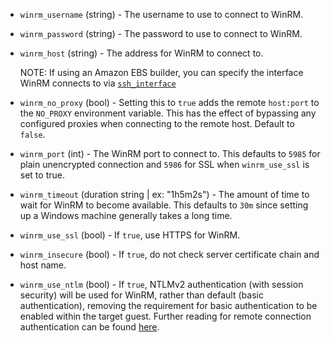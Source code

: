 <!-- Code generated from the comments of the WinRM struct in packer-plugin-sdk/communicator/config.go; DO NOT EDIT MANUALLY -->

- `winrm_username` (string) - The username to use to connect to WinRM.

- `winrm_password` (string) - The password to use to connect to WinRM.

- `winrm_host` (string) - The address for WinRM to connect to.
  
  NOTE: If using an Amazon EBS builder, you can specify the interface
  WinRM connects to via
  [`ssh_interface`](/docs/builders/amazon-ebs#ssh_interface)

- `winrm_no_proxy` (bool) - Setting this to `true` adds the remote
  `host:port` to the `NO_PROXY` environment variable. This has the effect of
  bypassing any configured proxies when connecting to the remote host.
  Default to `false`.

- `winrm_port` (int) - The WinRM port to connect to. This defaults to `5985` for plain
  unencrypted connection and `5986` for SSL when `winrm_use_ssl` is set to
  true.

- `winrm_timeout` (duration string | ex: "1h5m2s") - The amount of time to wait for WinRM to become available. This defaults
  to `30m` since setting up a Windows machine generally takes a long time.

- `winrm_use_ssl` (bool) - If `true`, use HTTPS for WinRM.

- `winrm_insecure` (bool) - If `true`, do not check server certificate chain and host name.

- `winrm_use_ntlm` (bool) - If `true`, NTLMv2 authentication (with session security) will be used
  for WinRM, rather than default (basic authentication), removing the
  requirement for basic authentication to be enabled within the target
  guest. Further reading for remote connection authentication can be found
  [here](https://msdn.microsoft.com/en-us/library/aa384295(v=vs.85).aspx).
